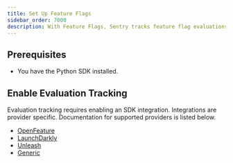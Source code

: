 ```yaml
---
title: Set Up Feature Flags
sidebar_order: 7000
description: With Feature Flags, Sentry tracks feature flag evaluations in your application, keeps an audit log feature flag changes, and reports any suspicious updates that may have caused an error.
---
```


<PlatformContent includePath="feature-flags/prerelease-alert" />

## Prerequisites

* You have the <PlatformLink to="/">Python SDK installed</PlatformLink>.

## Enable Evaluation Tracking

Evaluation tracking requires enabling an SDK integration. Integrations are provider specific. Documentation for supported providers is listed below.

- [OpenFeature](/platforms/python/integrations/feature-flags/openfeature/)
- [LaunchDarkly](/platforms/python/integrations/feature-flags/launchdarkly/)
- [Unleash](/platforms/python/integrations/feature-flags/unleash/)
- [Generic](/platforms/python/integrations/feature-flags/generic/)

<PlatformContent includePath="feature-flags/enable-change-tracking" />
